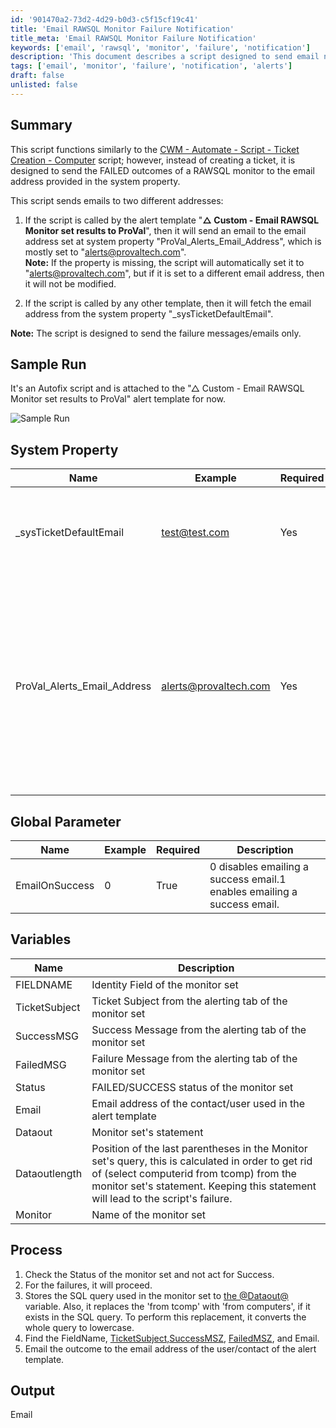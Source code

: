 ```yaml
---
id: '901470a2-73d2-4d29-b0d3-c5f15cf19c41'
title: 'Email RAWSQL Monitor Failure Notification'
title_meta: 'Email RAWSQL Monitor Failure Notification'
keywords: ['email', 'rawsql', 'monitor', 'failure', 'notification']
description: 'This document describes a script designed to send email notifications for failed outcomes of a RAWSQL monitor. It details the email addresses used for notifications, system properties required, and the process flow for handling failures. The script is linked to a specific alert template and includes configuration for success email notifications.'
tags: ['email', 'monitor', 'failure', 'notification', 'alerts']
draft: false
unlisted: false
---
```

## Summary

This script functions similarly to the [CWM - Automate - Script - Ticket Creation - Computer](https://proval.itglue.com/DOC-5078775-9098338) script; however, instead of creating a ticket, it is designed to send the FAILED outcomes of a RAWSQL monitor to the email address provided in the system property.

This script sends emails to two different addresses:

1. If the script is called by the alert template "**△ Custom - Email RAWSQL Monitor set results to ProVal**", then it will send an email to the email address set at system property "ProVal_Alerts_Email_Address", which is mostly set to "[alerts@provaltech.com](mailto:alerts@provaltech.com)".  
   **Note:** If the property is missing, the script will automatically set it to "[alerts@provaltech.com](mailto:alerts@provaltech.com)", but if it is set to a different email address, then it will not be modified.

2. If the script is called by any other template, then it will fetch the email address from the system property "_sysTicketDefaultEmail".

**Note:** The script is designed to send the failure messages/emails only.

## Sample Run

It's an Autofix script and is attached to the "△ Custom - Email RAWSQL Monitor set results to ProVal" alert template for now.

![Sample Run](../../../static/img/Email-Creation---Computer-Failure-Only/image_1.png)

## System Property

| Name                          | Example                      | Required | Description                                                                                                                                                                                                                               |
|-------------------------------|------------------------------|----------|-------------------------------------------------------------------------------------------------------------------------------------------------------------------------------------------------------------------------------------------|
| _sysTicketDefaultEmail        | [test@test.com](mailto:test@test.com) | Yes      | This email address is used when the script calls from the alert template other than "**△ Custom - Email RAWSQL Monitor set results to ProVal**".                                                                                         |
| ProVal_Alerts_Email_Address    | [alerts@provaltech.com](mailto:alerts@provaltech.com) | Yes      | This email address is used when the script calls from the alert template "**△ Custom - Email RAWSQL Monitor set results to ProVal**".**Note:** It is mandatory to use the [alerts@provaltech.com](mailto:alerts@provaltech.com) with this system property as it is intentionally created for the alerts which are required to be passed on to the ProVal support team from the partner environment. |

## Global Parameter

| Name          | Example | Required | Description                                                                                 |
|---------------|---------|----------|---------------------------------------------------------------------------------------------|
| EmailOnSuccess| 0       | True     | 0 disables emailing a success email.1 enables emailing a success email.               |

## Variables

| Name          | Description                                                       |
|---------------|-------------------------------------------------------------------|
| FIELDNAME     | Identity Field of the monitor set                                 |
| TicketSubject | Ticket Subject from the alerting tab of the monitor set          |
| SuccessMSG    | Success Message from the alerting tab of the monitor set         |
| FailedMSG     | Failure Message from the alerting tab of the monitor set         |
| Status        | FAILED/SUCCESS status of the monitor set                          |
| Email         | Email address of the contact/user used in the alert template     |
| Dataout       | Monitor set's statement                                           |
| Dataoutlength | Position of the last parentheses in the Monitor set's query, this is calculated in order to get rid of (select computerid from tcomp) from the monitor set's statement. Keeping this statement will lead to the script's failure. |
| Monitor       | Name of the monitor set                                           |

## Process

1. Check the Status of the monitor set and not act for Success.
2. For the failures, it will proceed.
3. Stores the SQL query used in the monitor set to [the @Dataout@](the%C2%A0@Dataout@) variable. Also, it replaces the 'from tcomp' with 'from computers', if it exists in the SQL query. To perform this replacement, it converts the whole query to lowercase.
4. Find the FieldName, [TicketSubject,SuccessMSZ](http://TicketSubject,SuccessMSZ), [FailedMSZ](http://FailedMSZ), and Email.
5. Email the outcome to the email address of the user/contact of the alert template.

## Output

Email











